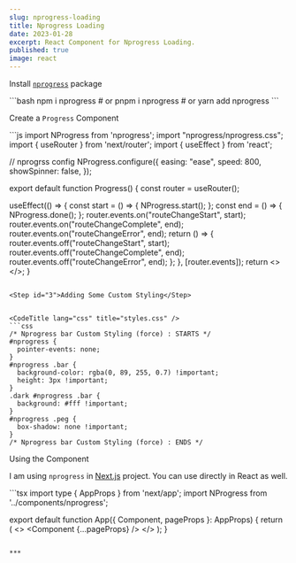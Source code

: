 ```yaml
---
slug: nprogress-loading
title: Nprogress Loading
date: 2023-01-28
excerpt: React Component for Nprogress Loading.
published: true
image: react
---
```



<Step id="1">Install [`nprogress`](https://www.npmjs.com/package/nprogress) package</Step>

<CodeTitle lang="bash" title="Terminal" />
```bash
npm i nprogress
# or 
pnpm i nprogress
# or
yarn add nprogress
```

<Step id="2">Create a `Progress` Component</Step>


<CodeTitle lang="jsx" title="components/Progress.tsx" />
```js 
import NProgress from 'nprogress';
import "nprogress/nprogress.css";
import { useRouter } from 'next/router';
import { useEffect } from 'react';

// nprogrss config
NProgress.configure({
  easing: "ease",
  speed: 800,
  showSpinner: false,
});

export default function Progress() {
  const router = useRouter();

  useEffect(() => {
    const start = () => {
      NProgress.start();
    };
    const end = () => {
      NProgress.done();
    };
    router.events.on("routeChangeStart", start);
    router.events.on("routeChangeComplete", end);
    router.events.on("routeChangeError", end);
    return () => {
      router.events.off("routeChangeStart", start);
      router.events.off("routeChangeComplete", end);
      router.events.off("routeChangeError", end);
    };
    }, [router.events]);
  return <></>;
}
```

<Step id="3">Adding Some Custom Styling</Step>


<CodeTitle lang="css" title="styles.css" />
```css
/* Nprogress bar Custom Styling (force) : STARTS */
#nprogress {
  pointer-events: none;
}
#nprogress .bar {
  background-color: rgba(0, 89, 255, 0.7) !important;
  height: 3px !important;
}
.dark #nprogress .bar {
  background: #fff !important;
}
#nprogress .peg {
  box-shadow: none !important;
}
/* Nprogress bar Custom Styling (force) : ENDS */
```


<Step id="4">Using the Component</Step>

I am using `nprogress` in [Next.js](https://nextjs.org/) project. You can use directly in React as well.


<CodeTitle lang="jsx" title="pages/_app.tsx" />
```tsx
import type { AppProps } from 'next/app';
import NProgress from '../components/nprogress';

export default function App({ Component, pageProps }: AppProps) {
  return (
    <>
      <Component {...pageProps} />
      <NProgress />
    </>
  );
}
```

***